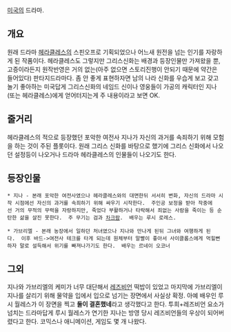 [[미국]]의 드라마.  

== 개요 ==
원래 드라마 [[헤라클레스]]의 스핀오프로 기획되었으나 어느새 원전을 넘는 인기를 자랑하게 된 작품이다. 헤라클레스도 그렇지만 그리스신화는 배경과 등장인물만 가져왔을 뿐, 고증이라든지 원작반영은 거의 없는(아주 없으면 스토리진행이 안되기 때문에 약간은 들어있다) 판타지드라마다. 좀 안 좋게 표현하자면 남의 나라 신화를 우습게 보고 갖고 놀기 좋아하는 미국답게 그리스신화의 네임드 신이나 영웅들이 가공의 캐릭터인 지나 (또는 헤라클레스)에게 얻어터지는게 주 내용이라고 보면 OK.

== 줄거리 ==
헤라클레스의 적으로 등장했던 포악한 여전사 지나가 자신의 과거를 속죄하기 위해 모험을 하는 것이 주된 플롯이다. 원래 그리스 신화를 바탕으로 했기에 그리스 신화에서 나오던 설정등이 나오거나 드라마 헤라클레스의 인물들이 나오기도 한다.  

== 등장인물 ==

 * 지나 - 본래 포악한 여전사였으나 헤라클레스와의 대면한뒤 서서히 변화, 자신의 드라마 시작 시점에선 자신의 과거를 속죄하기 위해 싸우기 시작한다.  주인공 보정을 받아 작중에선 거의 무적의 무력을 자랑하지만, 죽었다 부활하거나 타락해서 죄없는 사람을 죽이는 등 순탄한 삶을 살진 못한다.  주 무기는 검과 [[차크람]].  배우는 루시 로레스. 

 * 가브리엘 - 본래 농장에서 일하던 처녀였으나 지나와 만나게 된뒤 그녀와 여행하게 된다.  이후 바드->여전사 테크를 타게 되는데 원체부터 말빨이 좋아서 사이클롭스에게 먹힐뻔하자 말로 설득해서 위기를 빠져나가기도 한다.  배우는 르네이 오코너

== 그외 ==
지나와 가브리엘의 케미가 너무 대단해서 [[레즈비언]] 떡밥이 있었고 마지막에 가브리엘이 지나를 살리기 위해 물약을 입에서 입으로 넘기는 장면에서 사실상 확정.  아예 배우인 루시 월레스가 이 장면을 찍고 '''둘이 결혼했네'''라고 생각했다고 한다. 투희+레즈비언 요소가 넘치는 드라마답게 루시 월레스가 연기한 지나는 방영 당시 레즈비언들의 우상이 되어버렸다고 한다.
코믹스나 애니메이션, 게임도 몇 개 나왔다.
